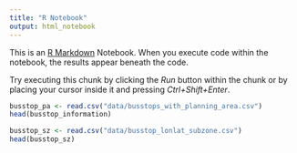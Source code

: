 ```yaml
---
title: "R Notebook"
output: html_notebook
---
```


This is an [R Markdown](http://rmarkdown.rstudio.com) Notebook. When you execute code within the notebook, the results appear beneath the code. 

Try executing this chunk by clicking the *Run* button within the chunk or by placing your cursor inside it and pressing *Ctrl+Shift+Enter*. 

```r
busstop_pa <- read.csv("data/busstops_with_planning_area.csv")
head(busstop_information)

```

```r
busstop_sz <- read.csv("data/busstop_lonlat_subzone.csv")
head(busstop_sz)
```


